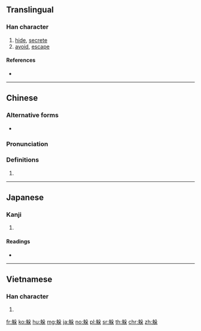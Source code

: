 {{character info/new}}
{{also|躱}}
==Translingual==

===Han character===
{{Han char|rn=158|rad=身|as=06|sn=13|four=27294|canj=HHHND}}

# [[hide]], [[secrete]]
# [[avoid]], [[escape]]

====References====
* {{Han ref|kx=1237.380|dkj=38079|hdz=63810.200|uh=8EB2|ud=36530|bh=B8FA|bd=47354}}

----

==Chinese==
{{zh-forms}}

===Alternative forms===
* {{l|zh|躱}}

===Pronunciation===
{{zh-pron
|m=duǒ
|ma=Zh-duo.ogg
|c=do2
|h=pfs=tó
|md=
|mn=
|w=
|mc=
|oc=y
|cat=
}}

===Definitions===
{{zh-hanzi}}

# {{rfdef|lang=zh}}

----

==Japanese==

===Kanji===
{{ja-kanji|grade=|rs=身06}}

# {{defn|lang=ja|sort=身06}}

====Readings====
* {{ja-readings|on=[[た]] (ta)|kun=[[かわす]] (kawasu)|nanori=}}

----

==Vietnamese==

===Han character===
{{vi-hantu|[[đóa]], [[đoá]]|rs=身06}}

# {{defn|lang=vi|sort=身06}}

[[fr:躲]]
[[ko:躲]]
[[hu:躲]]
[[mg:躲]]
[[ja:躲]]
[[no:躲]]
[[pl:躲]]
[[sr:躲]]
[[th:躲]]
[[chr:躲]]
[[zh:躲]]